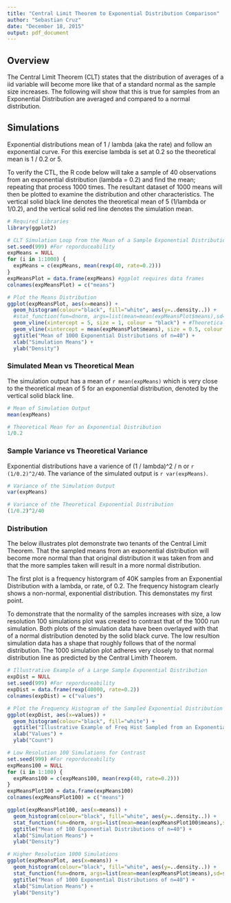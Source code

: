 ```yaml
---
title: "Central Limit Theorem to Exponential Distribution Comparison"
author: "Sebastian Cruz"
date: "December 18, 2015"
output: pdf_document
---
```


## Overview
The Central Limit Theorem (CLT) states that the distribution of averages of a iid variable will become more like that of a standard normal as the sample size increases.  The following will show that this is true for samples from an Exponential Distribution are averaged and compared to a normal distribution.


## Simulations
Exponential distributions mean of 1 / lambda (aka the rate) and follow an exponential curve.  For this exercise lambda is set at 0.2 so the theoretical mean is 1 / 0.2  or 5. 

To verify the CTL, the R code below will take a sample of 40 observations from an exponential distribution (lambda = 0.2) and find the mean; repeating that process 1000 times.  The resultant dataset of 1000 means will then be plotted to examine the distribution and other characteristics. The vertical solid black line denotes the theoretical mean of 5 (1/lambda or 1/0.2), and the vertical solid red line denotes the simulation mean.

```r
# Required Libraries
library(ggplot2)

# CLT Simulation Loop from the Mean of a Sample Exponential Distribution
set.seed(999) #For reporduceability
expMeans = NULL
for (i in 1:1000) {
  expMeans = c(expMeans, mean(rexp(40, rate=0.2)))
}
expMeansPlot = data.frame(expMeans) #ggplot requires data frames
colnames(expMeansPlot) = c("means")

# Plot the Means Distribution
ggplot(expMeansPlot, aes(x=means)) +
  geom_histogram(colour="black", fill="white", aes(y=..density..)) +
  #stat_function(fun=dnorm, args=list(mean=mean(expMeansPlot$means),sd=sd(expMeansPlot$means)),size = 1, colour = "black") +
  geom_vline(xintercept = 5, size = 1, colour = "black") + #Theoretical mean line
  geom_vline(xintercept = mean(expMeansPlot$means), size = 0.5, colour = "red") + #Simulation mean line
  ggtitle("Mean of 1000 Exponential Distributions of n=40") +
  xlab("Simulation Means") +
  ylab("Density")
```

### Simulated Mean vs Theoretical Mean
The simulation output has a mean of `r mean(expMeans)` which is very close to the theoretical mean of 5 for an exponential distribution, denoted by the vertical solid black line.
```r
# Mean of Simulation Output
mean(expMeans)

# Theoretical Mean for an Exponential Distribution
1/0.2
```


 
### Sample Variance vs Theoretical Variance
Exponential distributions have a varience of (1 / lambda)^2 / n or `r (1/0.2)^2/40`.  The variance of the simulated output is `r var(expMeans)`.
```r
# Variance of the Simulation Output
var(expMeans)

# Variance of the Theoretical Exponential Distribution
(1/0.2)^2/40
```

### Distribution
The below illustrates plot demonstrate two tenants of the Central Limit Theorem.  That the sampled means from an exponential distribution will become more normal than that original distribution it was taken from and that the more samples taken will result in a more normal distribution.

The first plot is a frequency historgram of 40K samples from an Exponential Distribution with a lambda, or rate, of 0.2. The frequency histogram clearly shows a non-normal, exponential distribution.  This demonstates my first point.

To demonstrate that the normality of the samples increases with size, a low resolution 100 simulations plot was created to contrast that of the 1000 run simulation.  Both plots of the simulation data have been overlayed with that of a normal distribution denoted by the solid black curve.  The low resultion simulation data has a shape that roughly follows that of the normal distribution.  The 1000 simulation plot adheres very closely to that normal distribution line as predicted by the Central Limith Theorem.

```r
# Illustrative Example of a Large Sample Exponential Distribution
expDist = NULL
set.seed(999) #For reporduceability
expDist = data.frame(rexp(40000, rate=0.2))
colnames(expDist) = c("values")

# Plot the Frequency Histogram of the Sampled Exponential Distribution
ggplot(expDist, aes(x=values)) +
  geom_histogram(colour="black", fill="white") +
  ggtitle("Illustrative Example of Freq Hist Sampled from an Exponential Distribution") +
  xlab("Values") +
  ylab("Count")

# Low Resolution 100 Simulations for Contrast
set.seed(999) #For reporduceability
expMeans100 = NULL
for (i in 1:100) {
  expMeans100 = c(expMeans100, mean(rexp(40, rate=0.2)))
}
expMeansPlot100 = data.frame(expMeans100)
colnames(expMeansPlot100) = c("means")

ggplot(expMeansPlot100, aes(x=means)) +
  geom_histogram(colour="black", fill="white", aes(y=..density..)) +
  stat_function(fun=dnorm, args=list(mean=mean(expMeansPlot100$means),sd=sd(expMeansPlot100$means)),size = 1, colour = "black") +
  ggtitle("Mean of 100 Exponential Distributions of n=40") +
  xlab("Simulation Means") +
  ylab("Density")

# Higher Resolution 1000 Simulations
ggplot(expMeansPlot, aes(x=means)) +
  geom_histogram(colour="black", fill="white", aes(y=..density..)) +
  stat_function(fun=dnorm, args=list(mean=mean(expMeansPlot$means),sd=sd(expMeansPlot$means)),size = 1, colour = "black") +
  ggtitle("Mean of 1000 Exponential Distributions of n=40") +
  xlab("Simulation Means") +
  ylab("Density")
```

